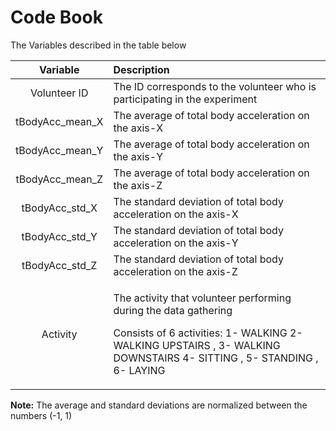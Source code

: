 # Code Book

The Variables described in the table below

+-----------------+-----------------------------------------------------------------------------------------------------------------------+
| Variable        | Description                                                                                                           |
+:===============:+:======================================================================================================================+
| Volunteer ID    | The ID corresponds to the volunteer who is participating in the experiment                                            |
+-----------------+-----------------------------------------------------------------------------------------------------------------------+
| tBodyAcc_mean_X | The average of total body acceleration on the axis-X                                                                  |
+-----------------+-----------------------------------------------------------------------------------------------------------------------+
| tBodyAcc_mean_Y | The average of total body acceleration on the axis-Y                                                                  |
+-----------------+-----------------------------------------------------------------------------------------------------------------------+
| tBodyAcc_mean_Z | The average of total body acceleration on the axis-Z                                                                  |
+-----------------+-----------------------------------------------------------------------------------------------------------------------+
| tBodyAcc_std_X  | The standard deviation of total body acceleration on the axis-X                                                       |
+-----------------+-----------------------------------------------------------------------------------------------------------------------+
| tBodyAcc_std_Y  | The standard deviation of total body acceleration on the axis-Y                                                       |
+-----------------+-----------------------------------------------------------------------------------------------------------------------+
| tBodyAcc_std_Z  | The standard deviation of total body acceleration on the axis-Z                                                       |
+-----------------+-----------------------------------------------------------------------------------------------------------------------+
| Activity        | The activity that volunteer performing during the data gathering                                                      |
|                 |                                                                                                                       |
|                 | Consists of 6 activities: 1- WALKING 2- WALKING UPSTAIRS , 3- WALKING DOWNSTAIRS 4- SITTING , 5- STANDING , 6- LAYING |
+-----------------+-----------------------------------------------------------------------------------------------------------------------+

**Note:** The average and standard deviations are normalized between the numbers (-1, 1)
